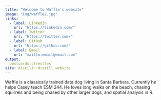 ```yaml
---
title: "Welcome to Waffle's website"
image: "img/waffle2.jpg"
links:
  - label: LinkedIn
    url: "https://linkedin.com/"
  - label: Twitter
    url: "https://twitter.com/"
  - label: GitHub
    url: "https://github.com/"
  - label: Email
    url: "mailto:email@email.com"
output:
  postcards::trestles
site: distill::distill_website
---
```


Waffle is a classically trained data dog living in Santa Barbara. 
Currently he helps Casey teach ESM 244. He loves long walks on the beach, 
chasing squirrels and being chased by other larger dogs, and spatial analysis in R.



